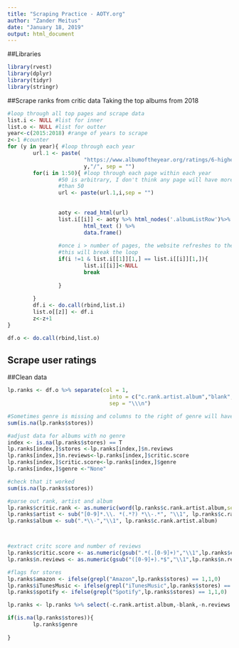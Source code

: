```yaml
---
title: "Scraping Practice - AOTY.org"
author: "Zander Meitus"
date: "January 18, 2019"
output: html_document
---
```

##Libraries
```r
library(rvest)
library(dplyr)
library(tidyr)
library(stringr)
```

##Scrape ranks from critic data 
Taking the top albums from 2018
```r

#loop through all top pages and scrape data
list.i <- NULL #list for inner
list.o <- NULL #list for outter
year<-c(2015:2018) #range of years to scrape
z<-1 #counter
for (y in year){ #loop through each year
        url.1 <- paste(
                        "https://www.albumoftheyear.org/ratings/6-highest-rated/",
                        y,"/", sep = "")
        for(i in 1:50){ #loop through each page within each year
                #50 is arbitrary, I don't think any page will have more 
                #than 50
                url <- paste(url.1,i,sep = "")
                
                
                aoty <- read_html(url)
                list.i[[i]] <- aoty %>% html_nodes('.albumListRow')%>% 
                        html_text () %>%
                        data.frame()
                
                #once i > number of pages, the website refreshes to the first page
                #this will break the loop
                if(i !=1 & list.i[[1]][1,] == list.i[[i]][1,]){
                        list.i[[i]]<-NULL 
                        break
        
                }
                
        }
        df.i <- do.call(rbind,list.i)
        list.o[[z]] <- df.i
        z<-z+1
}

df.o <- do.call(rbind,list.o)
```

## Scrape user ratings

##Clean data
```r


lp.ranks <- df.o %>% separate(col = 1, 
                                into = c("c.rank.artist.album","blank","date","genre","critic.score.org","n.reviews.org","stores"),
                                sep = "\\\n")

#Sometimes genre is missing and columns to the right of genre will have data from wrong variable
sum(is.na(lp.ranks$stores))

#adjust data for albums with no genre
index <- is.na(lp.ranks$stores) == T
lp.ranks[index,]$stores <-lp.ranks[index,]$n.reviews
lp.ranks[index,]$n.reviews<-lp.ranks[index,]$critic.score
lp.ranks[index,]$critic.score<-lp.ranks[index,]$genre
lp.ranks[index,]$genre <-"None"

#check that it worked
sum(is.na(lp.ranks$stores))

#parse out rank, artist and album
lp.ranks$critic.rank <- as.numeric(word(lp.ranks$c.rank.artist.album,sep = "\\."))
lp.ranks$artist <- sub("[0-9]*.\\. *(.*?) *\\-.*", "\\1", lp.ranks$c.rank.artist.album)
lp.ranks$album <- sub(".*\\-","\\1", lp.ranks$c.rank.artist.album)



#extract critc score and number of reviews
lp.ranks$critic.score <- as.numeric(gsub(".*(.[0-9]+)","\\1",lp.ranks$critic.score.org))
lp.ranks$n.reviews <- as.numeric(gsub("([0-9]+).*$","\\1",lp.ranks$n.reviews.org))

#flags for stores
lp.ranks$amazon <- ifelse(grepl("Amazon",lp.ranks$stores) == 1,1,0)
lp.ranks$iTunesMusic <- ifelse(grepl("iTunesMusic",lp.ranks$stores) == 1,1,0)
lp.ranks$spotify <- ifelse(grepl("Spotify",lp.ranks$stores) == 1,1,0)

lp.ranks <- lp.ranks %>% select(-c.rank.artist.album,-blank,-n.reviews.org,-critic.score.org,-stores)
```

```r
if(is.na(lp.ranks$stores)){
        lp.ranks$genre
        
}
```